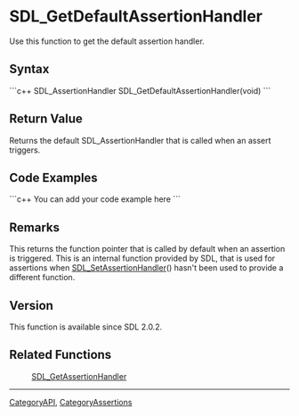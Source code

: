 <!-- pragma section-numbers off -->
<!-- pragma camelcase off -->

<!-- #*^*^*^*^*See http://wiki.libsdl.org/moin.cgi/SGFunctions for details on editing this page*^*^*^*^* -->


= SDL_GetDefaultAssertionHandler =
Use this function to get the default assertion handler.




== Syntax ==
```c++
SDL_AssertionHandler SDL_GetDefaultAssertionHandler(void)
```


== Return Value ==
Returns the default SDL_AssertionHandler that is called when an assert triggers.


== Code Examples ==
```c++
You can add your code example here
```

<!-- #Leave this section as-is unless you have a code example to put in.  In that case, replace You can add your code example here with your code example following the Style Guide instructions.  Leave the rest of the markup alone and delete this comment. -->


== Remarks ==
This returns the function pointer that is called by default when an assertion is triggered. This is an internal function provided by SDL, that is used for assertions when [[SDL_SetAssertionHandler]]() hasn't been used to provide a different function.

== Version ==
This function is available since SDL 2.0.2.

== Related Functions ==
:[[SDL_GetAssertionHandler]]
<!-- #Remove this section if empty -->

----
[[CategoryAPI]], [[CategoryAssertions]]
<!-- #See the Style Guide for instructions on editing the footer. -->
